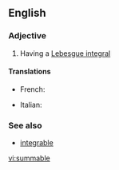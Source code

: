 ==English==

===Adjective===
{{en-adj}}

# {{maths|of a function}} Having a [[Lebesgue integral]]

====Translations====
{{trans-top}}
* French: {{t+|fr|sommable}}
{{trans-mid}}
* Italian: {{t-|it|sommabile}}
{{trans-bottom}}

===See also===
* [[integrable]]

{{anagrams:en/abelmmsu}}
[[vi:summable]]